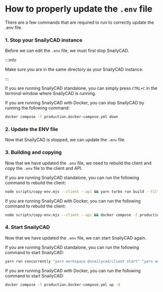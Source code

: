 
# How to properly update the `.env` file

There are a few commands that are required to run to correctly update the .env file.

### 1. Stop your SnailyCAD instance

Before we can edit the `.env` file, we must first stop SnailyCAD.

:::info

Make sure you are in the same directory as your SnailyCAD instance.

:::

<Tabs groupId="installation-method">
  <TabItem value="standalone" label="Standalone" default>

If you are running SnailyCAD standalone, you can simply press `CTRL+C` in the terminal window where SnailyCAD is running.

  </TabItem>
  <TabItem value="docker" label="Docker">

If you are running SnailyCAD with Docker, you can stop SnailyCAD by running the following command:

```bash
docker compose -f production.docker-compose.yml down
```

  </TabItem>
</Tabs>

### 2. Update the ENV file

Now that SnailyCAD is stopped, we can update the `.env` file.

### 3. Building and copying

Now that we have updated the `.env` file, we need to rebuild the client and copy the `.env` file to the client and API.

<Tabs groupId="installation-method">
  <TabItem value="standalone" label="Standalone" default>

If you are running SnailyCAD standalone, you can run the following command to rebuild the client:

```bash
node scripts/copy-env.mjs --client --api && yarn turbo run build --filter="{packages/**/**}" && yarn turbo run build --filter="{apps/**/**}"
```

  </TabItem>
  <TabItem value="docker" label="Docker">

If you are running SnailyCAD with Docker, you can run the following command to rebuild the client:

```bash
node scripts/copy-env.mjs --client --api && docker compose -f production.docker-compose.yml build
```

  </TabItem>
</Tabs>

### 4. Start SnailyCAD

Now that we have updated the `.env` file, we can start SnailyCAD again.

<Tabs groupId="installation-method">
  <TabItem value="standalone" label="Standalone" default>
If you are running SnailyCAD standalone, you can run the following command to start SnailyCAD:

```bash
yarn run concurrently "yarn workspace @snailycad/client start" "yarn workspace @snailycad/api generate && yarn workspace @snailycad/api start"
```

  </TabItem>
  <TabItem value="docker" label="Docker">
If you are running SnailyCAD with Docker, you can run the following command to start SnailyCAD:

```bash
docker compose -f production.docker-compose.yml up -d
```

  </TabItem>
</Tabs>
